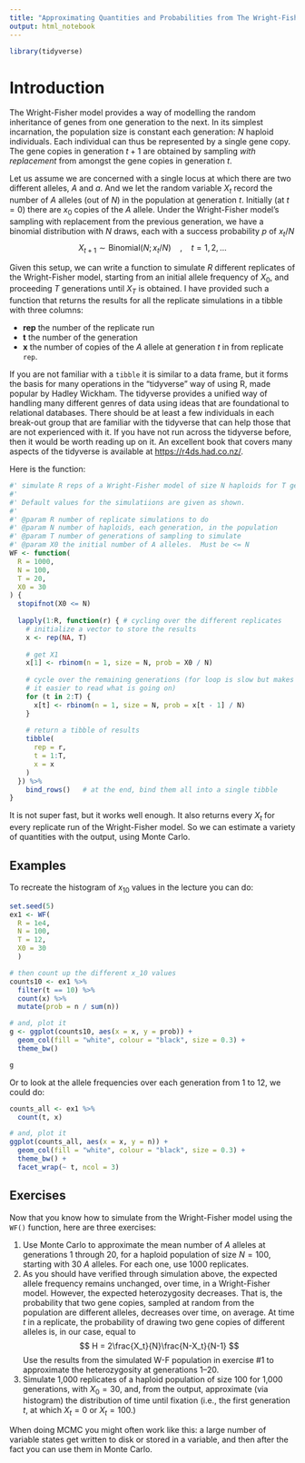 ```yaml
---
title: "Approximating Quantities and Probabilities from The Wright-Fisher Model"
output: html_notebook
---
```


```r
library(tidyverse)
```

# Introduction

The Wright-Fisher model provides a way of modelling the random inheritance of
genes from one generation to the next.  In its simplest incarnation, the population size
is constant each generation: $N$ haploid individuals.  Each individual can thus be
represented by a single gene copy.  The gene copies in generation $t+1$ are obtained
by sampling _with replacement_ from amongst the gene copies in generation $t$.

Let us assume we are concerned with a single locus at which there are two different
alleles, $A$ and $a$.  And we let the random variable $X_t$ record the number of
$A$ alleles (out of $N$) in the population at generation $t$.  Initially (at $t=0$)
there are $x_0$ copies of the $A$ allele. Under the Wright-Fisher model's
sampling with replacement from the previous generation, we have a binomial distribution with
$N$ draws, each with a success probability $p$ of $x_t/N$
$$
X_{t+1}  \sim \mathrm{Binomial}(N; x_t/N)~~~~,~~~~t = 1, 2, \ldots
$$

Given this setup, we can write a function to simulate $R$ different replicates of the Wright-Fisher
model, starting from an initial allele frequency of $X_0$, and proceeding $T$ generations until $X_T$
is obtained.  I have provided such a function that returns the results for all the replicate simulations
in a tibble with three columns:

- **rep** the number of the replicate run
- **t** the number of the generation
- **x** the number of copies of the $A$ allele at generation $t$ in from replicate `rep`.

If you are not  familiar with a `tibble` it is similar to a data frame, but it forms
the basis for many operations in the "tidyverse" way of using R, made popular by 
Hadley Wickham.  The tidyverse provides a unified way of handling many different
genres of data using ideas that are foundational to relational databases. There should
be at least a few individuals in each break-out group that are familiar with the tidyverse
that can help those that are not experienced with it. If you have not run across the
tidyverse before, then it would be worth reading up on it.  An excellent book
that covers many aspects of the tidyverse
is available at [https://r4ds.had.co.nz/](https://r4ds.had.co.nz/).

Here is the function:
```r
#' simulate R reps of a Wright-Fisher model of size N haploids for T generations from an initial allele count of X0
#'
#' Default values for the simulatiions are given as shown.
#'
#' @param R number of replicate simulations to do
#' @param N number of haploids, each generation, in the population
#' @param T number of generations of sampling to simulate
#' @param X0 the initial number of A alleles.  Must be <= N
WF <- function(
  R = 1000,
  N = 100,
  T = 20,
  X0 = 30
) {
  stopifnot(X0 <= N)
  
  lapply(1:R, function(r) { # cycling over the different replicates
    # initialize a vector to store the results
    x <- rep(NA, T)
    
    # get X1
    x[1] <- rbinom(n = 1, size = N, prob = X0 / N)
    
    # cycle over the remaining generations (for loop is slow but makes
    # it easier to read what is going on)
    for (t in 2:T) {
      x[t] <- rbinom(n = 1, size = N, prob = x[t - 1] / N)
    }
    
    # return a tibble of results
    tibble(
      rep = r,
      t = 1:T,
      x = x
    )
  }) %>%
    bind_rows()   # at the end, bind them all into a single tibble
}
```

It is not super fast, but it works well enough. It also returns every $X_t$ for every replicate
run of the Wright-Fisher model. So we can estimate a variety of quantities with the output, using
Monte Carlo.

## Examples

To recreate the histogram of $x_{10}$ values in the lecture you can do:
```r
set.seed(5)
ex1 <- WF(
  R = 1e4,
  N = 100,
  T = 12,
  X0 = 30
  )

# then count up the different x_10 values
counts10 <- ex1 %>%
  filter(t == 10) %>%
  count(x) %>%
  mutate(prob = n / sum(n))

# and, plot it
g <- ggplot(counts10, aes(x = x, y = prob)) + 
  geom_col(fill = "white", colour = "black", size = 0.3) +
  theme_bw()

g
```

Or to look at the allele frequencies over each generation from 1 to 12, we could do:
```r
counts_all <- ex1 %>%
  count(t, x)

# and, plot it
ggplot(counts_all, aes(x = x, y = n)) + 
  geom_col(fill = "white", colour = "black", size = 0.3) +
  theme_bw() +
  facet_wrap(~ t, ncol = 3)
```

## Exercises

Now that you know how to simulate from the Wright-Fisher model using the `WF()` function,
here are three exercises:

1. Use Monte Carlo to approximate the mean number of $A$ alleles at generations 1 through 20,
for a haploid population of size $N = 100$, starting with 30 $A$ alleles.
For each one, use 1000 replicates.
1. As you should have verified through simulation above, the expected allele frequency
remains unchanged, over time, in a Wright-Fisher model.  However, the expected heterozygosity
decreases.  That is, the probability that two gene copies, sampled at random from the population
are different alleles, decreases over time, on average.  At time $t$ in a replicate, the
probability of drawing two gene copies of different alleles is, in our case, equal to
$$
H = 2\frac{X_t}{N}\frac{N-X_t}{N-1}
$$
Use the results from the simulated W-F population in exercise #1 to approximate the
heterozygosity at generations 1--20.
1. Simulate 1,000 replicates of a haploid population of size 100 for 1,000 generations,
with $X_0 = 30$, and, from the output, approximate (via histogram) the distribution of time until fixation
(i.e., the first generation $t$, at which $X_t = 0$ or $X_t = 100$.)

When doing MCMC you might often work like this: a large number of variable states get
written to disk or stored in a variable, and then after the fact you can use them in
Monte Carlo.